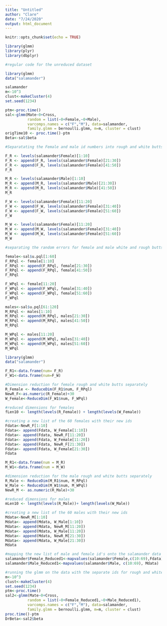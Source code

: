 ```yaml
---
title: "Untitled"
author: "Clare"
date: "7/24/2020"
output: html_document
---
```


```r
knitr::opts_chunk$set(echo = TRUE)
```

```r
library(glmm)
library(plyr)
library(dbplyr)
```

```r
#regular code for the unreduced dataset

library(glmm)
data("salamander")

salamander
m<-10^3
clust<-makeCluster(4)
set.seed(1234)

ptm<-proc.time()
sal<-glmm(Mate~0+Cross,
          random = list(~0+Female,~0+Male),
          varcomps.names = c("F","M"), data=salamander,
          family.glmm = bernoulli.glmm, m=m, cluster = clust)
origTime10 <- proc.time()-ptm
Beta<-sal$beta
```

```r
#Separatating the Female and male id numbers into rough and white butts

F_R <- levels(salamander$Female)[1:10]
F_R <- append(F_R, levels(salamander$Female)[21:30])
F_R <- append(F_R, levels(salamander$Female)[41:50])
F_R

M_R <- levels(salamander$Male)[1:10]
M_R <- append(M_R, levels(salamander$Male)[21:30])
M_R <- append(M_R, levels(salamander$Male)[41:50])
M_R

F_W <- levels(salamander$Female)[11:20]
F_W <- append(F_W, levels(salamander$Female)[31:40])
F_W <- append(F_W, levels(salamander$Female)[51:60])
F_W

M_W <- levels(salamander$Female)[11:20]
M_W <- append(M_W, levels(salamander$Female)[31:40])
M_W <- append(M_W, levels(salamander$Female)[51:60])
M_W
```

```r
#separating the random errors for female and male white and rough butts

female<-sal$u.pql[1:60]
F_RPql <- female[1:10]
F_RPql <- append(F_RPql, female[21:30])
F_RPql <- append(F_RPql, female[41:50])
F_RPql

F_WPql <- female[11:20]
F_WPql <- append(F_WPql, female[31:40])
F_WPql <- append(F_WPql, female[51:60])
F_WPql

males<-sal$u.pql[61:120]
M_RPql <- males[1:10]
M_RPql <- append(M_RPql, males[21:30])
M_RPql <- append(M_RPql, males[41:50])
M_RPql

M_WPql <- males[11:20]
M_WPql <- append(M_WPql, males[31:40])
M_WPql <- append(M_WPql, males[51:60])
M_WPql
```

```r
library(glmm)
data("salamander")

F_R1<-data.frame(num= F_R)
F_W1<-data.frame(num=F_W)

#Dimension reduction for female rough and white butts separately
R_Female <- ReduceDim(F_R1$num, F_RPql)
NewR_F<-as.numeric(R_Female)+30
W_Female<-ReduceDim(F_W1$num, F_WPql)

#reduced dimensions for females
fLen10 <- length(levels(R_Female)) + length(levels(W_Female))

#creating a new list of the 60 females with their new ids
Fdata<-NewR_F[1:10]
Fdata<- append(Fdata, W_Female[1:10])
Fdata<- append(Fdata, NewR_F[11:20])
Fdata<- append(Fdata, W_Female[11:20])
Fdata<- append(Fdata, NewR_F[21:30])
Fdata<- append(Fdata, W_Female[21:30])
Fdata
```

```r
M_R1<-data.frame(num = M_R)
M_W1<-data.frame(num = M_W)

#dimension reduction for the male rough and white butts separately
R_Male <- ReduceDim(M_R1$num, M_RPql)
W_Male <- ReduceDim(M_W1$num, M_WPql)
NewR_M <- as.numeric(R_Male)+30

#reduced dimensions for males
mLen10 <- length(levels(R_Male))+ length(levels(W_Male))

#creating a new list of the 60 males with their new ids
Mdata<-NewR_M[1:10]
Mdata<- append(Mdata, W_Male[1:10])
Mdata<- append(Mdata, NewR_M[11:20])
Mdata<- append(Mdata, W_Male[11:20])
Mdata<- append(Mdata, NewR_M[21:30])
Mdata<- append(Mdata, W_Male[21:30])
Mdata
```

```r
#mapping the new list of male and female id's onto the salamander data
salamander$Female_Reduced1<-mapvalues(salamander$Female,c(10:69),Fdata)
salamander$Male_Reduced1<-mapvalues(salamander$Male, c(10:69), Mdata)
```

```r
#running the glmm on the data with the separate ids for rough and white butts
m<-10^3
clust<-makeCluster(4)
set.seed(1234)
ptm<-proc.time()
sal2<-glmm(Mate~0+Cross,
          random = list(~0+Female_Reduced1,~0+Male_Reduced1),
          varcomps.names = c("F","M"), data=salamander,
          family.glmm = bernoulli.glmm, m=m, cluster = clust)
proc.time()-ptm
DrBeta<-sal2$beta
```


